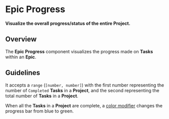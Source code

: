 
<Meta title="Epics/Progress/Docs" />

# Epic Progress

**Visualize the overall progress/status of the entire Project.**

## Overview

The **Epic Progress** component visualizes the progress made on **Tasks** within
an **Epic**.

## Guidelines

It accepts a `range` (`[number, number]`) with the first number representing the
number of `Completed` **Tasks** in a **Project**, and the second representing
the total number of **Tasks** in a **Project**.

<Story id="epics-progress-example--epic-progress" />

When all the **Tasks** in a **Project** are complete, a
[color modifier](https://www.lightningdesignsystem.com/components/progress-bar/#Modifiers)
changes the progress bar from blue to green.

<Story id="epics-progress-example--epic-progress-complete" />
